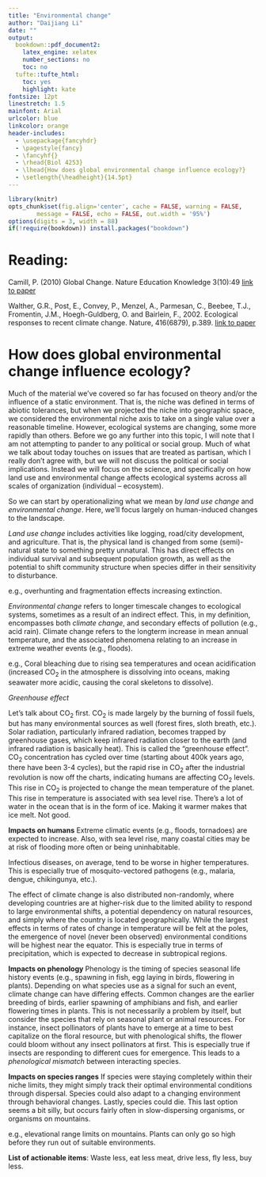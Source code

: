 ```yaml
---
title: "Environmental change"
author: "Daijiang Li"
date: ""
output:
  bookdown::pdf_document2:
    latex_engine: xelatex
    number_sections: no
    toc: no
  tufte::tufte_html: 
    toc: yes
    highlight: kate
fontsize: 12pt
linestretch: 1.5
mainfont: Arial
urlcolor: blue
linkcolor: orange
header-includes:
  - \usepackage{fancyhdr}
  - \pagestyle{fancy}
  - \fancyhf{}
  - \rhead{Biol 4253}
  - \lhead{How does global environmental change influence ecology?}
  - \setlength{\headheight}{14.5pt}
---
```


```r
library(knitr)
opts_chunk$set(fig.align='center', cache = FALSE, warning = FALSE,
        message = FALSE, echo = FALSE, out.width = '95%')
options(digits = 3, width = 88)
if(!require(bookdown)) install.packages("bookdown")
```

\thispagestyle{fancy}

# Reading:

Camill, P. (2010) Global Change. Nature Education Knowledge 3(10):49 
[link to paper](https://www.nature.com/scitable/knowledge/library/global-change-an-overview-13255365)

Walther, G.R., Post, E., Convey, P., Menzel, A., Parmesan, C., Beebee, T.J., Fromentin, J.M., Hoegh-Guldberg, O. and Bairlein, F., 2002. Ecological responses to recent climate change. Nature, 416(6879), p.389. [link to paper](http://eebweb.arizona.edu/courses/Ecol206/Walther%20et%20al%20Nature%202002.pdf)







# How does global environmental change influence ecology?

Much of the material we've covered so far has focused on theory and/or the influence of a static environment. That is, the niche was defined in terms of abiotic tolerances, but when we projected the niche into geographic space, we considered the environmental niche axis to take on a single value over a reasonable timeline. However, ecological systems are changing, some more rapidly than others. Before we go any further into this topic, I will note that I am not attempting to pander to any political or social group. Much of what we talk about today touches on issues that are treated as partisan, which I really don't agree with, but we will not discuss the political or social implications. Instead we will focus on the science, and specifically on how land use and environmental change affects ecological systems across all scales of organization (individual -- ecosystem). 

So we can start by operationalizing what we mean by _land use change_ and _environmental change_. Here, we'll focus largely on human-induced changes to the landscape. 

_Land use change_ includes activities like logging, road/city development, and agriculture. That is, the physical land is changed from some (semi)-natural state to something pretty unnatural. This has direct effects on individual survival and subsequent population growth, as well as the potential to shift community structure when species differ in their sensitivity to disturbance. 

e.g., overhunting and fragmentation effects increasing extinction. 

_Environmental change_ refers to longer timescale changes to ecological systems, sometimes as a result of an indirect effect. This, in my definition, encompasses both _climate change_, and secondary effects of pollution (e.g., acid rain). Climate change refers to the longterm increase in mean annual temperature, and the associated phenomena relating to an increase in extreme weather events (e.g., floods).

e.g., Coral bleaching due to rising sea temperatures and ocean acidification (increased CO~2~ in the atmosphere is dissolving into oceans, making seawater more acidic, causing the coral skeletons to dissolve). 


_Greenhouse effect_ 

Let's talk about CO~2~ first. CO~2~ is made largely by the burning of fossil fuels, but has many environmental sources as well (forest fires, sloth breath, etc.). Solar radiation, particularly infrared radiation, becomes trapped by greenhouse gases, which keep infrared radiation closer to the earth (and infrared radiation is basically heat). This is called the "greenhouse effect". CO~2~ concentration has cycled over time (starting about 400k years ago, there have been 3-4 cycles), but the rapid rise in CO~2~ after the industrial revolution is now off the charts, indicating humans are affecting CO~2~ levels. This rise in CO~2~ is projected to change the mean temperature of the planet. This rise in temperature is associated with sea level rise. There's a lot of water in the ocean that is in the form of ice. Making it warmer makes that ice melt. Not good. 

**Impacts on humans** Extreme climatic events (e.g., floods, tornadoes) are expected to increase. Also, with sea level rise, many coastal cities may be at risk of flooding more often or being uninhabitable. 

Infectious diseases, on average, tend to be worse in higher temperatures. This is especially true of mosquito-vectored pathogens (e.g., malaria, dengue, chikingunya, etc.). 

The effect of climate change is also distributed non-randomly, where developing countries are at higher-risk due to the limited ability to respond to large environmental shifts, a potential dependency on natural resources, and simply where the country is located geographically. While the largest effects in terms of rates of change in temperature will be felt at the poles, the emergence of novel (never been observed) environmental conditions will be highest near the equator. This is especially true in terms of precipitation, which is expected to decrease in subtropical regions. 

**Impacts on phenology** Phenology is the timing of species seasonal life history events (e.g., spawning in fish, egg laying in birds, flowering in plants). Depending on what species use as a signal for such an event, climate change can have differing effects. Common changes are the earlier breeding of birds, earlier spawning of amphibians and fish, and earlier flowering times in plants. This is not necessarily a problem by itself, but consider the species that rely on seasonal plant or animal resources. For instance, insect pollinators of plants have to emerge at a time to best capitalize on the floral resource, but with phenological shifts, the flower could bloom without any insect pollinators at first. This is especially true if insects are responding to different cues for emergence. This leads to a _phenological mismatch_ between interacting species. 

**Impacts on species ranges** If species were staying completely within their niche limits, they might simply track their optimal environmental conditions through dispersal. Species could also adapt to a changing environment through behavioral changes. Lastly, species could die. This last option seems a bit silly, but occurs fairly often in slow-dispersing organisms, or organisms on mountains. 

e.g., elevational range limits on mountains. Plants can only go so high before they run out of suitable environments. 

**List of actionable items**: Waste less, eat less meat, drive less, fly less, buy less. 

